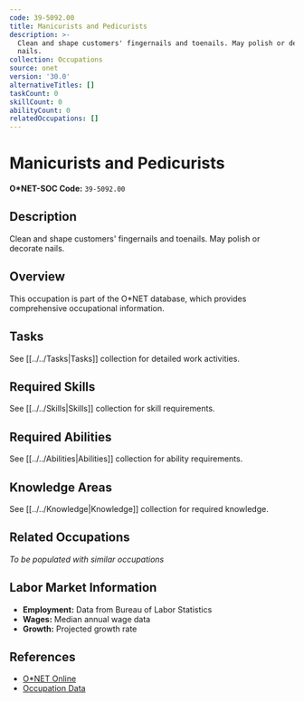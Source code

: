 ```yaml
---
code: 39-5092.00
title: Manicurists and Pedicurists
description: >-
  Clean and shape customers' fingernails and toenails. May polish or decorate
  nails.
collection: Occupations
source: onet
version: '30.0'
alternativeTitles: []
taskCount: 0
skillCount: 0
abilityCount: 0
relatedOccupations: []
---
```

# Manicurists and Pedicurists

**O*NET-SOC Code:** `39-5092.00`

## Description

Clean and shape customers' fingernails and toenails. May polish or decorate nails.

## Overview

This occupation is part of the O*NET database, which provides comprehensive occupational information.

## Tasks

See [[../../Tasks|Tasks]] collection for detailed work activities.

## Required Skills

See [[../../Skills|Skills]] collection for skill requirements.

## Required Abilities

See [[../../Abilities|Abilities]] collection for ability requirements.

## Knowledge Areas

See [[../../Knowledge|Knowledge]] collection for required knowledge.

## Related Occupations

*To be populated with similar occupations*

## Labor Market Information

- **Employment:** Data from Bureau of Labor Statistics
- **Wages:** Median annual wage data
- **Growth:** Projected growth rate

## References

- [O*NET Online](https://www.onetonline.org/link/summary/39-5092.00)
- [Occupation Data](https://www.onetcenter.org/)
